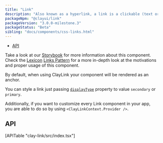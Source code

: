 ```yaml
---
title: "Link"
description: "Also known as a hyperlink, a link is a clickable (text or image) element used for navigation purposes."
packageNpm: "@clayui/link"
packageVersion: "3.0.0-milestone.3"
packageStatus: "Beta"
sibling: "docs/components/css-links.html"
---
```



<div class="nav-toc-absolute">
<div class="nav-toc">

- [API](#api)

</div>
</div>

<div class="clay-site-alert alert alert-warning">
    Take a look at our <a href="https://storybook-clayui.netlify.com/?path=/story/claylink--default">Storybook</a> for more information about this component.
</div>

<div class="clay-site-alert alert alert-info">
	Check the <a href="https://liferay.design/lexicon/">Lexicon</a> <a href="https://liferay.design/lexicon/core-components/link/">Links Pattern</a> for a more in-depth look at the motivations and proper usage of this component.
</div>

By default, when using ClayLink your component will be rendered as an anchor.

You can style a link just passing [`displayType`](#api-displayType) property to value `secondary` or `primary`.

<Link />

Additionally, if you want to customize every Link component in your app, you are able to do so by using `<ClayLinkContext.Provider />`.

<LinkContext />

## API

<div>
    [APITable "clay-link/src/index.tsx"]
</div>
